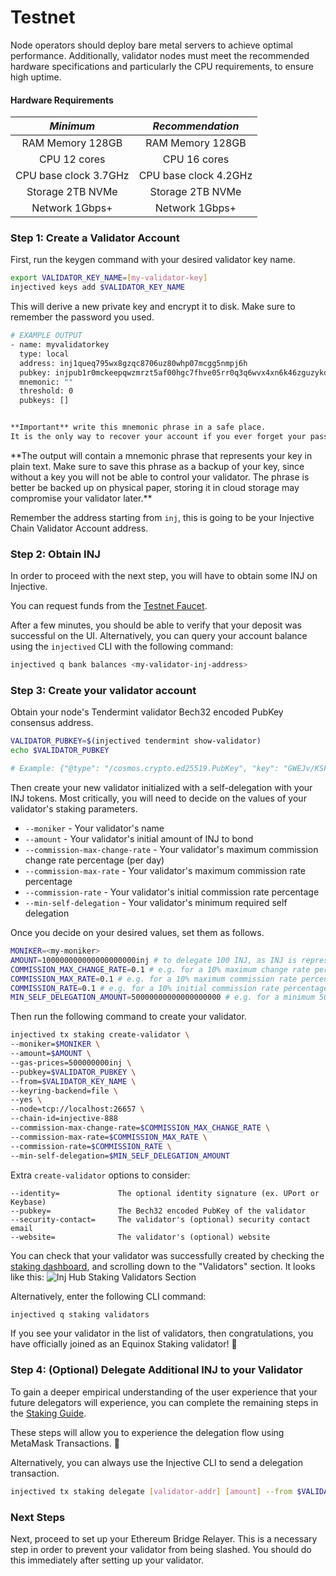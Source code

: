 # Testnet

Node operators should deploy bare metal servers to achieve optimal performance. Additionally, validator nodes must meet the recommended hardware specifications and particularly the CPU requirements, to ensure high uptime.

#### Hardware Requirements

|           _Minimum_              |        _Recommendation_        |
| :--------------------------:     | :---------------------------:  |
|          RAM Memory 128GB        |          RAM Memory 128GB      |
|          CPU 12 cores            |          CPU 16 cores          |
|          CPU base clock 3.7GHz   |          CPU base clock 4.2GHz |
|          Storage 2TB NVMe        |          Storage 2TB NVMe      |
|          Network 1Gbps+          |          Network 1Gbps+        |

### Step 1: Create a Validator Account

First, run the keygen command with your desired validator key name.

```bash
export VALIDATOR_KEY_NAME=[my-validator-key]
injectived keys add $VALIDATOR_KEY_NAME
```

This will derive a new private key and encrypt it to disk. Make sure to remember the password you used.

```bash
# EXAMPLE OUTPUT
- name: myvalidatorkey
  type: local
  address: inj1queq795wx8gzqc8706uz80whp07mcgg5nmpj6h
  pubkey: injpub1r0mckeepqwzmrzt5af00hgc7fhve05rr0q3q6wvx4xn6k46zguzykdszg6cnu0zca4q
  mnemonic: ""
  threshold: 0
  pubkeys: []


**Important** write this mnemonic phrase in a safe place.
It is the only way to recover your account if you ever forget your password.
```

<Callout icon="warning" color="#07C1FF" iconType="regular">
**The output will contain a mnemonic phrase that represents your key in plain text. Make sure to save this phrase as a backup of your key, since without a key you will not be able to control your validator. The phrase is better be backed up on physical paper, storing it in cloud storage may compromise your validator later.**

Remember the address starting from `inj`, this is going to be your Injective Chain Validator Account address.
</Callout>

### Step 2: Obtain INJ

In order to proceed with the next step, you will have to obtain some INJ on Injective.

You can request funds from the [Testnet Faucet](https://faucet.injective.network/).

After a few minutes, you should be able to verify that your deposit was successful on the UI. Alternatively, you can query your account balance using the `injectived` CLI with the following command:

```bash
injectived q bank balances <my-validator-inj-address>
```

### Step 3: Create your validator account

Obtain your node's Tendermint validator Bech32 encoded PubKey consensus address.

```bash
VALIDATOR_PUBKEY=$(injectived tendermint show-validator)
echo $VALIDATOR_PUBKEY

# Example: {"@type": "/cosmos.crypto.ed25519.PubKey", "key": "GWEJv/KSFhUUcKBWuf9TTT3Ful+3xV/1lFhchyW1TZ8="}
```

Then create your new validator initialized with a self-delegation with your INJ tokens. Most critically, you will need to decide on the values of your validator's staking parameters.

* `--moniker` - Your validator's name
* `--amount` - Your validator's initial amount of INJ to bond
* `--commission-max-change-rate` - Your validator's maximum commission change rate percentage (per day)
* `--commission-max-rate` - Your validator's maximum commission rate percentage
* `--commission-rate` - Your validator's initial commission rate percentage
* `--min-self-delegation` - Your validator's minimum required self delegation

Once you decide on your desired values, set them as follows.

```bash
MONIKER=<my-moniker>
AMOUNT=100000000000000000000inj # to delegate 100 INJ, as INJ is represented with 18 decimals.
COMMISSION_MAX_CHANGE_RATE=0.1 # e.g. for a 10% maximum change rate percentage per day
COMMISSION_MAX_RATE=0.1 # e.g. for a 10% maximum commission rate percentage
COMMISSION_RATE=0.1 # e.g. for a 10% initial commission rate percentage
MIN_SELF_DELEGATION_AMOUNT=50000000000000000000 # e.g. for a minimum 50 INJ self delegation required on the validator
```

Then run the following command to create your validator.

```bash
injectived tx staking create-validator \
--moniker=$MONIKER \
--amount=$AMOUNT \
--gas-prices=500000000inj \
--pubkey=$VALIDATOR_PUBKEY \
--from=$VALIDATOR_KEY_NAME \
--keyring-backend=file \
--yes \
--node=tcp://localhost:26657 \
--chain-id=injective-888
--commission-max-change-rate=$COMMISSION_MAX_CHANGE_RATE \
--commission-max-rate=$COMMISSION_MAX_RATE \
--commission-rate=$COMMISSION_RATE \
--min-self-delegation=$MIN_SELF_DELEGATION_AMOUNT
```

Extra `create-validator` options to consider:

```
--identity=        		The optional identity signature (ex. UPort or Keybase)
--pubkey=          		The Bech32 encoded PubKey of the validator
--security-contact=		The validator's (optional) security contact email
--website=         		The validator's (optional) website
```

You can check that your validator was successfully created by checking the
[staking dashboard](https://injhub.com/stake/),
and scrolling down to the "Validators" section.
It looks like this:
![Inj Hub Staking Validators Section](../../.gitbook/assets/inj-hub-staking-validators-section.png)

Alternatively, enter the following CLI command:

```bash
injectived q staking validators
```

If you see your validator in the list of validators, then congratulations, you have officially joined as an Equinox Staking validator! 🎉

### Step 4: (Optional) Delegate Additional INJ to your Validator

To gain a deeper empirical understanding of the user experience that your future delegators will experience, you can complete the remaining steps in the [Staking Guide](https://medium.com/injective-labs/injective-hub-guide-9a14f09f6a7d).

These steps will allow you to experience the delegation flow using MetaMask Transactions. 🦊

Alternatively, you can always use the Injective CLI to send a delegation transaction.

```bash
injectived tx staking delegate [validator-addr] [amount] --from $VALIDATOR_KEY_NAME --chain-id=injective-888 --keyring-backend=file --yes --node=tcp://localhost:26657
```

### Next Steps

Next, proceed to set up your Ethereum Bridge Relayer. This is a necessary step in order to prevent your validator from being slashed. You should do this immediately after setting up your validator.
